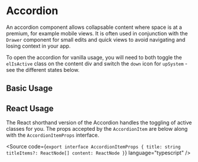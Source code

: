 
<Meta of={AccordionStories} />

# Accordion

An accordion component allows collapsable content where space is at a premium, for example mobile views. It is often used in conjunction with the `Drawer` component for small edits and quick views to avoid navigating and losing context in your app.

To open the accordion for vanilla usage, you will need to both toggle the `elIsActive` class on the content div and switch the `down` icon for `upSystem` - see the different states below.

## Basic Usage

<Canvas of={AccordionStories.BasicUsage} />

<RenderHtmlMarkup component="Accordion" story="Basic Usage" />

## React Usage

The React shorthand version of the Accordion handles the toggling of active classes for you. The props accepted by the `AccordionItem` are below along with the `AccordionItemProps` interface.

<Source code={`
export interface AccordionItemProps {
  title: string
  titleItems?: ReactNode[]
  content: ReactNode
}
`} language="typescript" />


<Canvas of={AccordionStories.ReactUsage} />

<RenderHtmlMarkup component="Accordion" story="React Usage" />
